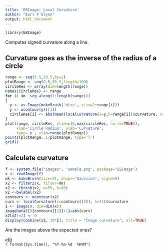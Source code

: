 ```yaml
---
title: 'EBImage: Local Curvature'
author: "Earl F Glynn"
output: html_document
---
```


```r
library(EBImage)
```

Computes signed curvature along a line. 

## Curvature goes as the inverse of the radius of a circle

```r
range <- seq(3.5,33.5,by=2)
plotRange <- seq(0.5,33.5,length=100)
circleRes <- array(dim=length(range))
names(circleRes) <- range
for (i in  seq_along(1:length(range))) 
{
  y <- as.Image(makeBrush('disc', size=2*range[i]))
  y <- ocontour(y)[[1]]
  circleRes[i] <- abs(mean(localCurvature(x=y,h=range[i])$curvature, na.rm=TRUE))
}
plot(range, circleRes, ylim=c(0,max(circleRes, na.rm=TRUE)), 
     xlab='Circle Radius', ylab='Curvature', 
     type='p', xlim=range(plotRange))
points(plotRange, 1/plotRange, type='l')
grid()
```

## Calculate curvature
  
```r
f <- system.file("images", "sample.png", package="EBImage")
x <- readImage(f)
mk <- makeBrush(size=21, shape="Gaussian", sigma=9)
x2 <- filter2(x, filter=mk)
x2 <- thresh(x2, w=50, h=50)
x2 <-bwlabel(x2)
contours <- ocontour(x2)
curv <- localCurvature(x=contours[[2]], h=11)$curvature
I <- Image(0, dim=dim(x))
imageData(I)[contours[[2]]+1]=abs(curv)
x2[x2!=2] <- 0
display(combine(x2, 10*I), title = "Image curvature", all=TRUE)
```

Are the images above the expected ones?

*efg*  
`r format(Sys.time(), "%Y-%m-%d  %H%M")` 
